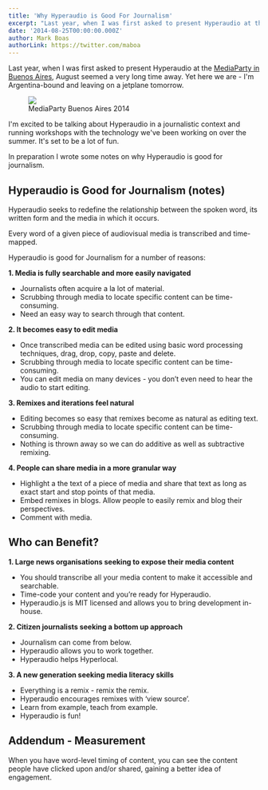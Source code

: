 ```yaml
---
title: 'Why Hyperaudio is Good For Journalism'
excerpt: "Last year, when I was first asked to present Hyperaudio at the MediaParty in Buenos Aires, August seemed a very long time away. Yet here we are - I'm Argentina-bound and leaving on a jetplane tomorrow. I'm excited to be talking about Hyperaudio in a journalistic context and running workshops with ..."
date: '2014-08-25T00:00:00.000Z'
author: Mark Boas
authorLink: https://twitter.com/maboa
---
```


Last year, when I was first asked to present Hyperaudio at the [MediaParty in Buenos Aires](http://mediaparty.info), August seemed a very long time away. Yet here we are - I'm Argentina-bound and leaving on a jetplane tomorrow.

<figure>
  <a href="http://mediaparty.info">
    <img src="/assets/LogoMP2014-transp.gif" />
  </a>
  <figcaption>MediaParty Buenos Aires 2014</figcaption>
</figure>

I'm excited to be talking about Hyperaudio in a journalistic context and running workshops with the technology we've been working on over the summer. It's set to be a lot of fun.

In preparation I wrote some notes on why Hyperaudio is good for journalism.

## Hyperaudio is Good for Journalism (notes)

Hyperaudio seeks to redefine the relationship between the spoken word, its written form and the media in which it occurs.

Every word of a given piece of audiovisual media is transcribed and time-mapped.

Hyperaudio is good for Journalism for a number of reasons:

**1\. Media is fully searchable and more easily navigated**

- Journalists often acquire a la lot of material.
- Scrubbing through media to locate specific content can be time-consuming.
- Need an easy way to search through that content.

**2\. It becomes easy to edit media**

- Once transcribed media can be edited using basic word processing techniques, drag, drop, copy, paste and delete.
- Scrubbing through media to locate specific content can be time-consuming.
- You can edit media on many devices - you don’t even need to hear the audio to start editing.

**3\. Remixes and iterations feel natural**

- Editing becomes so easy that remixes become as natural as editing text.
- Scrubbing through media to locate specific content can be time-consuming.
- Nothing is thrown away so we can do additive as well as subtractive remixing.

**4\. People can share media in a more granular way**

- Highlight a the text of a piece of media and share that text as long as exact start and stop points of that media.
- Embed remixes in blogs. Allow people to easily remix and blog their perspectives.
- Comment with media.

## Who can Benefit?

**1\. Large news organisations seeking to expose their media content**

- You should transcribe all your media content to make it accessible and searchable.
- Time-code your content and you’re ready for Hyperaudio.
- Hyperaudio.js is MIT licensed and allows you to bring development in-house.

**2\. Citizen journalists seeking a bottom up approach**

- Journalism can come from below.
- Hyperaudio allows you to work together.
- Hyperaudio helps Hyperlocal.

**3\. A new generation seeking media literacy skills**

- Everything is a remix - remix the remix.
- Hyperaudio encourages remixes with ‘view source’.
- Learn from example, teach from example.
- Hyperaudio is fun!

## Addendum - Measurement

When you have word-level timing of content, you can see the content people have clicked upon and/or shared, gaining a better idea of engagement.
